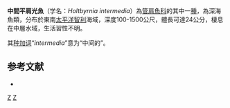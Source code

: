 {{Speciesbox
| status = NE
| status_system = IUCN3.1
| taxon = Holtbyrnia intermedia
| authority = [[Sazonov|Sazonov]], 1976
| synonyms = *''Sagamichthys intermedius '' <small>Sazonov, 1976</small> 
}}

'''中間平肩光魚'''（学名：''Holtbyrnia intermedia''）為[[管肩魚科|管肩魚科]]的其中一[[種|種]]，為深海魚類，分布於東南[[太平洋|太平洋]][[智利|智利]]海域，深度100-1500公尺，體長可達24公分，棲息在中層水域，生活習性不明。

其[[种加词|种加词]]“''intermedia''”意为“中间的”。

==参考文献==
*{{FishBase_species|genus=Holtbyrnia |species=intermedia|year=2015|month=9}}

{{Taxonbar|from=Q1819400}}

[[Category:平肩光魚屬|Z]]
[[Category:1976年描述的鱼类|Z]]